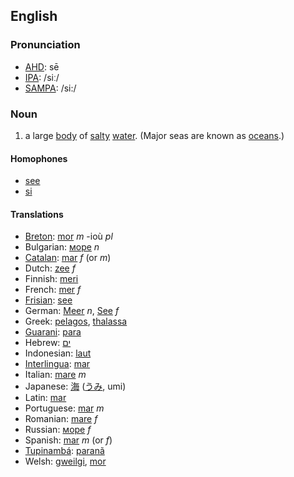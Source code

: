 ==English==

===Pronunciation===

*[[w:AHD|AHD]]: sē
*[[w:IPA|IPA]]: /siː/
*[[w:SAMPA|SAMPA]]: /si:/

===Noun===

# a large [[body]] of [[salty]] [[water]]. (Major seas are known as [[oceans]].)

====Homophones====

*[[see]]
*[[si]]

====Translations====

*[[Breton]]: [[mor]] ''m'' -ioù ''pl''
*Bulgarian: [[море]] ''n''
*[[Catalan]]: [[mar]] ''f'' (or ''m'')
*Dutch: [[zee]] ''f''
*Finnish: [[meri]]
*French: [[mer]] ''f''
*[[Frisian]]: [[see]]
*German: [[Meer]] ''n'', [[See]] ''f''
*Greek: [[pelagos]], [[thalassa]]
*[[Guarani]]: [[para]]
*Hebrew: [[ים]] 
*Indonesian: [[laut]]
*[[Interlingua]]: [[mar]]
*Italian: [[mare]] ''m''
*Japanese: [[海]] ([[うみ]], umi)
*Latin: [[mar]]
*Portuguese: [[mar]] ''m''
*Romanian: [[mare]] ''f''
*Russian: [[море]] ''f''
*Spanish: [[mar]] ''m'' (or ''f'')
*[[Tupinambá]]: [[paranã]]
*Welsh: [[gweilgi]], [[mor]]